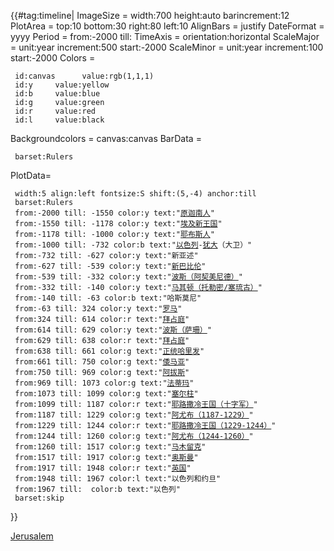 {{#tag:timeline|
ImageSize = width:700 height:auto barincrement:12
PlotArea  = top:10 bottom:30 right:80 left:10
AlignBars = justify
DateFormat = yyyy
Period     = from:-2000 till:{{CURRENTYEAR}}
TimeAxis   = orientation:horizontal
ScaleMajor = unit:year increment:500 start:-2000
ScaleMinor = unit:year increment:100  start:-2000
Colors     =
  id:canvas      value:rgb(1,1,1)
  id:y     value:yellow
  id:b     value:blue
  id:g     value:green
  id:r     value:red
  id:l     value:black
Backgroundcolors = canvas:canvas
BarData =
  barset:Rulers
PlotData=
  width:5 align:left fontsize:S shift:(5,-4) anchor:till
  barset:Rulers
  from:-2000 till: -1550 color:y text:"[[迦南|原迦南人]]"
  from:-1550 till: -1178 color:y text:"[[新王国时期|埃及新王国]]"
  from:-1178 till: -1000 color:y text:"[[耶布斯人]]"
  from:-1000 till: -732 color:b text:"[[以色列王国 (后期)|以色列]]-[[犹大王国|犹大]]（大卫）"
  from:-732 till: -627 color:y text:"新亚述"
  from:-627 till: -539 color:y text:"[[新巴比伦王国|新巴比伦]]"
  from:-539 till: -332 color:y text:"[[阿契美尼德王朝|波斯（阿契美尼德）]]"
  from:-332 till: -140 color:y text:"[[叙利亚战争|马其顿（托勒密/塞琉古）]]"
  from:-140 till: -63 color:b text:"哈斯莫尼"
  from:-63 till: 324 color:y text:"[[罗马帝国|罗马]]"
  from:324 till: 614 color:r text:"[[拜占庭帝国|拜占庭]]"
  from:614 till: 629 color:y text:"[[萨珊帝国|波斯（萨珊）]]"
  from:629 till: 638 color:r text:"[[拜占庭帝国|拜占庭]]"
  from:638 till: 661 color:g text:"[[正统哈里发时期|正统哈里发]]"
  from:661 till: 750 color:g text:"[[倭马亚王朝|倭马亚]]"
  from:750 till: 969 color:g text:"[[阿拔斯王朝|阿拔斯]]"
  from:969 till: 1073 color:g text:"[[法蒂玛王朝|法蒂玛]]"
  from:1073 till: 1099 color:g text:"[[塞尔柱帝国|塞尔柱]]"
  from:1099 till: 1187 color:r text:"[[耶路撒冷王国|耶路撒冷王国（十字军）]]"
  from:1187 till: 1229 color:g text:"[[阿尤布王朝|阿尤布（1187-1229）]]"
  from:1229 till: 1244 color:r text:"[[耶路撒冷王国|耶路撒冷王国（1229-1244）]]"
  from:1244 till: 1260 color:g text:"[[阿尤布王朝|阿尤布（1244-1260）]]"
  from:1260 till: 1517 color:g text:"[[马木留克王朝|马木留克]]"
  from:1517 till: 1917 color:g text:"[[奥斯曼帝国|奥斯曼]]"
  from:1917 till: 1948 color:r text:"[[大英帝国|英国]]"
  from:1948 till: 1967 color:l text:"以色列和约旦"
  from:1967 till: {{CURRENTYEAR}} color:b text:"以色列"
  barset:skip
}}<noinclude>
{{documentation|content=
<!-- Enter template purpose and instructions here. -->
The Graphical timeline shows the historical periods of Jerusalem as defined by the ruling sovereign power. Main article: [[Timeline of Jerusalem]].
}}
[[Category:图形时间线模板|Jerusalem]]
</noinclude>